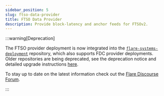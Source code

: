 ```yaml
---
sidebar_position: 5
slug: ftso-data-provider
title: FTSO Data Provider
description: Provide block-latency and anchor feeds for FTSOv2.
---
```


:::warning[Deprecation]

The FTSO provider deployment is now integrated into the [`flare-systems-deployment`](https://github.com/flare-foundation/flare-systems-deployment) repository, which also supports FDC provider deployments.
Older repositories are being deprecated, see the deprecation notice and detailed upgrade instructions [here](https://github.com/flare-foundation/ftso-v2-provider-deployment/tree/0.3.1-deprecation.2).

To stay up to date on the latest information check out the [Flare Discourse Forum](https://forum.flare.network/).

:::

